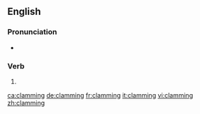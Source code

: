 ==English==

===Pronunciation===
* {{IPA|/ˈklæmɪŋ/|lang=en}}

===Verb===
{{head|en|present participle}}

# {{present participle of|clam|lang=en|nocat=1}}

[[ca:clamming]]
[[de:clamming]]
[[fr:clamming]]
[[it:clamming]]
[[vi:clamming]]
[[zh:clamming]]